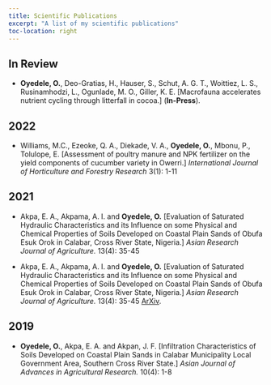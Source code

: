 ```yaml
---
title: Scientific Publications
excerpt: "A list of my scientific publications"
toc-location: right
---
```


## In Review

* **Oyedele, O.**, Deo-Gratias, H., Hauser, S., Schut, A. G. T., Woittiez, L. S., Rusinamhodzi, L., Ogunlade, M. O., Giller, K. E. [Macrofauna accelerates nutrient cycling through litterfall in cocoa.] (**In-Press**).


## 2022

* Williams, M.C., Ezeoke, Q. A., Diekade, V. A., **Oyedele, O.**, Mbonu, P., Tolulope, E. [Assessment of poultry manure and NPK fertilizer on the yield components of cucumber variety in Owerri.] *International Journal of Horticulture and Forestry Research* 3(1): 1-11

## 2021

* Akpa, E. A., Akpama, A. I. and **Oyedele, O.** [Evaluation of Saturated Hydraulic Characteristics and its Influence on some Physical and Chemical Properties of Soils Developed on Coastal Plain Sands of Obufa Esuk Orok in Calabar, Cross River State, Nigeria.] *Asian Research Journal of Agriculture.* 13(4): 35-45

* Akpa, E. A., Akpama, A. I. and **Oyedele, O.** [Evaluation of Saturated Hydraulic Characteristics and its Influence on some Physical and Chemical Properties of Soils Developed on Coastal Plain Sands of Obufa Esuk Orok in Calabar, Cross River State, Nigeria.] *Asian Research Journal of Agriculture.* 13(4): 35-45
[ArXiv](https://doi.org/10.9734/ajaar/2019/v10i430036).

## 2019
* **Oyedele, O.**, Akpa, E. A. and Akpan, J. F. [Infiltration Characteristics of 	Soils Developed on Coastal Plain Sands in Calabar Municipality Local 	Government Area, Southern Cross River State.] *Asian Journal of Advances 	in Agricultural Research.* 10(4): 1-8   
